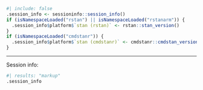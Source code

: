 ```r
#| include: false
.session_info <- sessioninfo::session_info()
if (isNamespaceLoaded("rstan") || isNamespaceLoaded("rstanarm")) {
  .session_info$platform$`stan (rstan)` <- rstan::stan_version()
}
if (isNamespaceLoaded("cmdstanr")) {
  .session_info$platform$`stan (cmdstanr)` <- cmdstanr::cmdstan_version()
}
```


***

Session info:

```r
#| results: "markup"
.session_info
```
